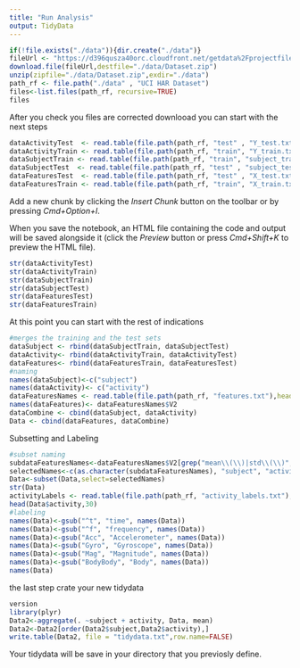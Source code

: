 ```yaml
---
title: "Run Analysis"
output: TidyData
---
```

```r
if(!file.exists("./data")){dir.create("./data")}
fileUrl <- "https://d396qusza40orc.cloudfront.net/getdata%2Fprojectfiles%2FUCI%20HAR%20Dataset.zip"
download.file(fileUrl,destfile="./data/Dataset.zip")
unzip(zipfile="./data/Dataset.zip",exdir="./data")
path_rf <- file.path("./data" , "UCI HAR Dataset")
files<-list.files(path_rf, recursive=TRUE)
files
```

After you check you files are corrected downlooad you can start with the next steps
```r

dataActivityTest  <- read.table(file.path(path_rf, "test" , "Y_test.txt" ),header = FALSE)
dataActivityTrain <- read.table(file.path(path_rf, "train", "Y_train.txt"),header = FALSE)
dataSubjectTrain <- read.table(file.path(path_rf, "train", "subject_train.txt"),header = FALSE)
dataSubjectTest  <- read.table(file.path(path_rf, "test" , "subject_test.txt"),header = FALSE)
dataFeaturesTest  <- read.table(file.path(path_rf, "test" , "X_test.txt" ),header = FALSE)
dataFeaturesTrain <- read.table(file.path(path_rf, "train", "X_train.txt"),header = FALSE)
```

Add a new chunk by clicking the *Insert Chunk* button on the toolbar or by pressing *Cmd+Option+I*.

When you save the notebook, an HTML file containing the code and output will be saved alongside it (click the *Preview* button or press *Cmd+Shift+K* to preview the HTML file). 
```r
str(dataActivityTest)
str(dataActivityTrain)
str(dataSubjectTrain)
str(dataSubjectTest)
str(dataFeaturesTest)
str(dataFeaturesTrain)
```
At this point you can start with the rest of indications
```r
#merges the training and the test sets
dataSubject <- rbind(dataSubjectTrain, dataSubjectTest)
dataActivity<- rbind(dataActivityTrain, dataActivityTest)
dataFeatures<- rbind(dataFeaturesTrain, dataFeaturesTest)
#naming
names(dataSubject)<-c("subject")
names(dataActivity)<- c("activity")
dataFeaturesNames <- read.table(file.path(path_rf, "features.txt"),head=FALSE)
names(dataFeatures)<- dataFeaturesNames$V2
dataCombine <- cbind(dataSubject, dataActivity)
Data <- cbind(dataFeatures, dataCombine)
```
Subsetting and Labeling
```r
#subset naming
subdataFeaturesNames<-dataFeaturesNames$V2[grep("mean\\(\\)|std\\(\\)", dataFeaturesNames$V2)]
selectedNames<-c(as.character(subdataFeaturesNames), "subject", "activity" )
Data<-subset(Data,select=selectedNames)
str(Data)
activityLabels <- read.table(file.path(path_rf, "activity_labels.txt"),header = FALSE)
head(Data$activity,30)
#labeling
names(Data)<-gsub("^t", "time", names(Data))
names(Data)<-gsub("^f", "frequency", names(Data))
names(Data)<-gsub("Acc", "Accelerometer", names(Data))
names(Data)<-gsub("Gyro", "Gyroscope", names(Data))
names(Data)<-gsub("Mag", "Magnitude", names(Data))
names(Data)<-gsub("BodyBody", "Body", names(Data))
names(Data)
```
the last step crate your new tidydata
```r
version
library(plyr)
Data2<-aggregate(. ~subject + activity, Data, mean)
Data2<-Data2[order(Data2$subject,Data2$activity),]
write.table(Data2, file = "tidydata.txt",row.name=FALSE)

```
Your tidydata will be save in your directory that you previosly define.